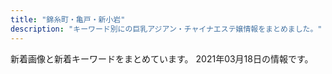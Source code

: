 ```yaml
---
title: "錦糸町・亀戸・新小岩"
description: "キーワード別にの巨乳アジアン・チャイナエステ嬢情報をまとめました。"
---
```


新着画像と新着キーワードをまとめています。
2021年03月18日の情報です。

<DmmAffiliateIns />
<KeywordTable
  shops={
    [
    {
        "name": "Cherry",
        "url": "http://cherry-esthe.com/",
        "img_links": [
            "http://dccompanyqoo10.cafe24.com/tiffany/images/common/header.png",
            "http://dccompanyqoo10.cafe24.com/tiffany/images/top/store_bg.png",
            "http://dccompanyqoo10.cafe24.com/tiffany/images/store/store.png"
        ],
        "keywords": {},
        "station": "JR\u9326\u7cf8\u753a\u99c5\u5357\u53e3"
    },
    {
        "img_links": [
            "http://www.sh-yuki.work/uploads/201214/1-20121416231WV.jpg",
            "http://www.sh-yuki.work/images/room1.jpg",
            "http://www.sh-yuki.work/images/room2.jpg",
            "http://www.sh-yuki.work/images/lanmu5.jpg",
            "http://www.sh-yuki.work/uploads/191227/1-19122F93911958.jpg",
            "http://www.sh-yuki.work/images/1.jpg",
            "http://www.sh-yuki.work/images/lanmu3.jpg",
            "http://www.sh-yuki.work/uploads/200620/1-200620154311K4.jpg",
            "http://www.sh-yuki.work/uploads/201214/1-201214162100347.jpg",
            "http://www.sh-yuki.work/images/s_news.jpg",
            "http://www.sh-yuki.work/uploads/200110/1-20011013245Y49.jpg",
            "http://www.sh-yuki.work/uploads/200127/1-20012G02404310.jpg",
            "http://www.sh-yuki.work/images/room4.jpg",
            "http://www.sh-yuki.work/uploads/200620/1-20062015425B54.jpg",
            "http://www.sh-yuki.work/uploads/200618/1-20061Q6342Y06.jpg",
            "http://www.sh-yuki.work/uploads/191006/1-191006105P61Z.jpg",
            "http://www.sh-yuki.work/uploads/190105/1-1Z105143940E6.jpg",
            "http://www.sh-yuki.work/uploads/191202/1-191202154021200.jpg",
            "http://www.sh-yuki.work/images/mobile.jpg",
            "http://www.sh-yuki.work/uploads/210216/1-210216154459443.jpg",
            "http://www.sh-yuki.work/uploads/210216/1-210216154445506.jpg",
            "http://www.sh-yuki.work/uploads/201215/1-201215145153M4.jpg",
            "http://www.sh-yuki.work/uploads/201215/1-201215145200113.jpg",
            "http://www.sh-yuki.work/uploads/191006/1-191006105IM24.jpg",
            "http://www.sh-yuki.work/uploads/191227/1-19122F94110460.jpg",
            "http://www.sh-yuki.work/uploads/190105/1-1Z1051440193X.jpg",
            "http://www.sh-yuki.work/uploads/191028/1-19102Q03S5a4.jpg",
            "http://www.sh-yuki.work/images/nbj2.jpg",
            "http://www.sh-yuki.work/images/room3.jpg",
            "http://www.sh-yuki.work/uploads/190105/1-1Z105143R9539.jpg",
            "http://www.sh-yuki.work/images/top.png",
            "http://www.sh-yuki.work/images/s_staff.jpg",
            "http://www.sh-yuki.work/uploads/200218/1-20021Q3591A57.jpg",
            "http://www.sh-yuki.work/uploads/200713/1-200G3110344421.jpg",
            "http://www.sh-yuki.work/uploads/200618/1-20061Q633094V.jpg",
            "http://www.sh-yuki.work/uploads/191021/1-19102116361I39.jpg",
            "http://www.sh-yuki.work/uploads/200218/1-20021Q359301Q.jpg",
            "http://www.sh-yuki.work/images/end.png",
            "http://www.sh-yuki.work/images/lanmu4.jpg",
            "http://www.sh-yuki.work/uploads/200713/1-200G3125135C2.jpg",
            "http://www.sh-yuki.work/uploads/191104/1-1911041I124915.jpg",
            "http://www.sh-yuki.work/uploads/190105/1-1Z105143921224.jpg",
            "http://www.sh-yuki.work/images/lanmu2.jpg",
            "http://www.sh-yuki.work/uploads/191221/1-191221111A3123.jpg",
            "http://www.sh-yuki.work/uploads/190110/1-1Z110093529363.png"
        ],
        "keywords": {
            "88": 1,
            "86": 14,
            "89": 2,
            "D": 17
        },
        "url": "http://www.sh-yuki.work/",
        "station": "JR\u5c0f\u5ca9\u99c5\u5317\u53e3",
        "name": "\u3086\u304d"
    },
    {
        "station": "JR\u9326\u7cf8\u753a\u99c5\u5317\u53e3",
        "img_links": [
            "http://kinshicho-es.xyz/images/b1.jpg",
            "http://kinshicho-es.xyz/images/kanban.jpg",
            "http://kinshicho-es.xyz/images/g41.jpg",
            "http://kinshicho-es.xyz/images/g2.jpg",
            "http://kinshicho-es.xyz/images/left1_2_02.jpg",
            "http://kinshicho-es.xyz/images/b2.jpg",
            "http://kinshicho-es.xyz/images/g3.jpg",
            "http://kinshicho-es.xyz/images/r2.jpg",
            "http://kinshicho-es.xyz/images/r3.jpg",
            "http://kinshicho-es.xyz/images/r4.jpg",
            "http://kinshicho-es.xyz/images/r1.jpg",
            "http://kinshicho-es.xyz/images/news-tit1.jpg",
            "http://kinshicho-es.xyz/images/g0.jpg",
            "http://kinshicho-es.xyz/images/top.jpg",
            "http://kinshicho-es.xyz/images/top1.jpg",
            "http://kinshicho-es.xyz/images/g5.jpg"
        ],
        "url": "http://kinshicho-es.xyz/",
        "keywords": {
            "C": 7
        },
        "name": "\u30b9\u30c1\u30e5\u30ef\u306e\u30b9\u30de\u30a4\u30eb"
    },
    {
        "keywords": {
            "85": 1,
            "87": 1,
            "90": 1,
            "92": 1,
            "86": 2,
            "95": 2,
            "89": 1
        },
        "img_links": [
            "http://y-rlx.net/girl/05.jpg",
            "http://y-rlx.net/images/index_04.png",
            "http://y-rlx.net/images/index_21.jpg",
            "http://y-rlx.net/images/acc_tit01.jpg",
            "http://y-rlx.net/images/index_08.jpg",
            "http://y-rlx.net/girl/06.jpg",
            "http://y-rlx.net/images/01.png",
            "http://y-rlx.net/girl/02.jpg",
            "http://y-rlx.net/girl/010a.jpg",
            "http://y-rlx.net/images/acc_tit03.jpg",
            "http://y-rlx.net/girl/00.jpg",
            "http://y-rlx.net/girl/05a.jpg",
            "http://y-rlx.net/images/index_09.jpg",
            "http://y-rlx.net/images/index_12.jpg",
            "http://y-rlx.net/images/index_19.png",
            "http://y-rlx.net/girl/08.jpg",
            "http://y-rlx.net/girl/07.jpg",
            "http://y-rlx.net/girl/09.jpg",
            "http://y-rlx.net/images/index_10.jpg",
            "http://y-rlx.net/images/sys_16.jpg",
            "http://y-rlx.net/images/acc_16.jpg",
            "http://y-rlx.net/images/index_07.png",
            "http://y-rlx.net/girl/03.jpg",
            "http://y-rlx.net/images/staff_16.jpg",
            "http://y-rlx.net/images/index_11.jpg",
            "http://y-rlx.net/girl/09a.jpg",
            "http://y-rlx.net/images/index_16.png",
            "http://y-rlx.net/images/acc_tit.jpg",
            "http://y-rlx.net/girl/01.jpg",
            "http://y-rlx.net/images/rex_16.jpg",
            "http://y-rlx.net/images/line.jpg",
            "http://y-rlx.net/girl/07a.jpg",
            "http://y-rlx.net/images/index_02.png",
            "http://y-rlx.net/images/index_06.png",
            "http://y-rlx.net/images/rec_16.jpg",
            "http://y-rlx.net/images/rec.jpg",
            "http://y-rlx.net/images/index_13.jpg",
            "http://y-rlx.net/girl/010.jpg",
            "http://y-rlx.net/images/index_23.jpg",
            "http://y-rlx.net/images/sys.jpg",
            "http://y-rlx.net/girl/p01.jpg",
            "http://y-rlx.net/images/index_14.png",
            "http://y-rlx.net/images/02.png",
            "http://y-rlx.net/girl/03a.jpg",
            "http://y-rlx.net/images/info.png",
            "http://y-rlx.net/images/03.png"
        ],
        "url": "http://y-rlx.net/",
        "station": "JR\u65b0\u5c0f\u5ca9\u99c5\u5357\u53e3",
        "name": "\u7f8e\u697d"
    },
    {
        "url": "http://www.himawari-shinkoiwa.com/",
        "img_links": [
            "http://www.himawari-shinkoiwa.com/img/tel.png",
            "http://www.himawari-shinkoiwa.com/images/slider/2.jpg",
            "http://www.himawari-shinkoiwa.com/img/btn_side_mobile.jpg",
            "http://www.himawari-shinkoiwa.com/files/003-02.jpg",
            "http://www.himawari-shinkoiwa.com/img/goback.jpg",
            "http://www.himawari-shinkoiwa.com/files/003.jpg",
            "http://www.himawari-shinkoiwa.com/files/002-02.jpg",
            "http://www.himawari-shinkoiwa.com/files/001-02.jpg",
            "http://www.himawari-shinkoiwa.com/images/slider/1.jpg",
            "http://www.himawari-shinkoiwa.com/images/slider/3.jpg",
            "http://www.himawari-shinkoiwa.com/files/001.jpg",
            "http://www.himawari-shinkoiwa.com/files/002.jpg",
            "http://www.himawari-shinkoiwa.com/img/ttl_move.png",
            "http://www.himawari-shinkoiwa.com/img/ttl_news.png",
            "http://www.himawari-shinkoiwa.com/img/btn_blog.png",
            "http://www.himawari-shinkoiwa.com/img/pickup.jpg",
            "http://www.himawari-shinkoiwa.com/img/ttl_info.png",
            "http://www.himawari-shinkoiwa.com/img/move.jpg",
            "http://www.himawari-shinkoiwa.com/images/line.png"
        ],
        "name": "\u3072\u307e\u308f\u308a",
        "station": "JR\u65b0\u5c0f\u5ca9\u99c5\u5357\u53e3",
        "keywords": {
            "D": 4,
            "87": 4,
            "C": 11,
            "E": 2,
            "86": 2
        }
    },
    {
        "name": "\u79cb",
        "url": "http://shizuku2009.com/",
        "img_links": [
            "http://shizuku2009.com/images/index_13.jpg",
            "http://shizuku2009.com/staff/3/1.jpg",
            "http://shizuku2009.com/images/index_08.jpg",
            "http://shizuku2009.com/images/index_15.jpg",
            "http://shizuku2009.com/images/index_17.jpg",
            "http://shizuku2009.com/images/staff_15.jpg",
            "http://shizuku2009.com/images/index_19.jpg",
            "http://shizuku2009.com/images/index_09.jpg",
            "http://shizuku2009.com/staff/2/1.jpg",
            "http://shizuku2009.com/images/index_07.jpg",
            "http://shizuku2009.com/images/service_13.jpg",
            "http://shizuku2009.com/images/index_02.jpg",
            "http://shizuku2009.com/staff/6/1.jpg",
            "http://shizuku2009.com/images/staff_12.jpg",
            "http://shizuku2009.com/images/index_06.jpg",
            "http://shizuku2009.com/images/index_14.jpg",
            "http://shizuku2009.com/staff/1/1.jpg",
            "http://shizuku2009.com/images/index_10.jpg",
            "http://shizuku2009.com/images/index_05.jpg",
            "http://shizuku2009.com/staff/4/1.jpg",
            "http://shizuku2009.com/images/index_04.jpg",
            "http://shizuku2009.com/staff/5/1.jpg",
            "http://shizuku2009.com/images/index_20.jpg"
        ],
        "station": "\u9752\u7825\u99c5A2\u51fa\u53e3",
        "keywords": {}
    },
    {
        "img_links": [
            "https://doraimon.tyo.cm/images/staff_line.jpg",
            "https://doraimon.tyo.cm/photos/sites/32/2021/03/2021030207304993.jpg",
            "https://doraimon.tyo.cm/images/link.jpg",
            "https://doraimon.tyo.cm/photos/sites/32/2021/03/2021030207310114.jpg",
            "https://doraimon.tyo.cm/images/mobile.jpg",
            "https://doraimon.tyo.cm/photos/sites/32/2021/03/2021030207304862.jpg",
            "https://doraimon.tyo.cm/images/s_news.jpg",
            "https://doraimon.tyo.cm/photos/sites/32/2021/03/2021031206553637.jpg",
            "https://doraimon.tyo.cm/photos/sites/32/2021/03/2021031206564537.jpg",
            "https://doraimon.tyo.cm/images/top.jpg",
            "https://doraimon.tyo.cm/photos/sites/32/2021/03/2021030207305994.jpg",
            "https://doraimon.tyo.cm/photos/sites/32/2021/03/202103120651532.jpg",
            "https://doraimon.tyo.cm/images/s_face.jpg"
        ],
        "keywords": {
            "D": 7,
            "85": 3,
            "86": 2,
            "83": 1,
            "82": 1
        },
        "url": "https://doraimon.tyo.cm/",
        "station": "JR\u4e80\u6238\u99c5\u5317\u53e3",
        "name": "\u30c9\u30e9\u3048\u3082\u3093"
    },
    {
        "img_links": [
            "http://k-yorocobi.com/images/bar-news.png",
            "http://k-yorocobi.com/images/c-top.png",
            "http://k-yorocobi.com/staff/s-yuyu.jpg",
            "http://k-yorocobi.com/pic/pic2.jpg",
            "http://k-yorocobi.com/images/bill.jpg",
            "http://k-yorocobi.com/images/c-interior.png",
            "http://k-yorocobi.com/images/b-tel.png",
            "http://k-yorocobi.com/images/b-awaawa.png",
            "http://k-yorocobi.com/images/c-staff.png",
            "http://k-yorocobi.com/images/b-mobile.png",
            "http://k-yorocobi.com/staff/s-emi.jpg",
            "http://k-yorocobi.com/images/bar-cam.png",
            "http://k-yorocobi.com/staff/s-tika.jpg",
            "http://k-yorocobi.com/pic/pic3.jpg",
            "http://k-yorocobi.com/images/bar-staff.png",
            "http://k-yorocobi.com/images/bar-interior.png",
            "http://k-yorocobi.com/images/footer.png",
            "http://k-yorocobi.com/pic/pic4.jpg",
            "http://k-yorocobi.com/images/bar-pickup.png",
            "http://k-yorocobi.com/images/b-movie.png",
            "http://k-yorocobi.com/staff/s-rina.jpg",
            "http://k-yorocobi.com/pic/pic1.jpg"
        ],
        "url": "http://k-yorocobi.com/",
        "keywords": {},
        "name": "\u3088\u308d\u3053\u3073",
        "station": "JR\u9326\u7cf8\u753a\u99c5\u5317\u53e3"
    },
    {
        "name": "\u842c\u751f\u697c",
        "url": "https://kameido-massage.com/",
        "img_links": [
            "https://kameido-massage.com/images/main-sp.jpg",
            "https://kameido-massage.com/staff/yuka-s1.jpg",
            "https://scdn.line-apps.com/n/line_add_friends/btn/ja.png",
            "https://kameido-massage.com/room/room-l1.jpg",
            "https://kameido-massage.com/room/room-l3.jpg",
            "https://kameido-massage.com/images/top2.jpg",
            "https://kameido-massage.com/staff/erika-s1.jpg",
            "https://kameido-massage.com/room/room-l4.jpg",
            "https://kameido-massage.com/icon/yelp.png",
            "https://kameido-massage.com/icon/twitter.png",
            "https://kameido-massage.com/2020/03/28/nana-s1.jpg",
            "https://kameido-massage.com/images/footer-r.png",
            "https://kameido-massage.com/images/clear.png",
            "https://kameido-massage.com/2019/10/29/yuri-s1.jpg",
            "https://kameido-massage.com/2019/11/10/erika-s1.jpg",
            "https://kameido-massage.com/staff/mimi-s1.jpg",
            "https://kameido-massage.com/room/room-l6.jpg",
            "https://kameido-massage.com/room/room-l2.jpg",
            "https://kameido-massage.com/menu/blog.png",
            "https://kameido-massage.com/button/home.png",
            "https://kameido-massage.com/2020/07/17/mika-s1.jpg",
            "https://kameido-massage.com/menu/info.png",
            "https://kameido-massage.com/images/top3.jpg",
            "https://kameido-massage.com/images/qrcode.png",
            "https://kameido-massage.com/2020/05/15/kazumi-s1.jpg",
            "https://kameido-massage.com/staff/mirei-s1.jpg",
            "https://kameido-massage.com/icon/line.png",
            "https://kameido-massage.com/icon/facebook.png",
            "https://kameido-massage.com/button/blog.png",
            "https://kameido-massage.com/2019/11/02/yuka-s1.jpg",
            "https://kameido-massage.com/menu/home.png",
            "https://kameido-massage.com/staff/nana-l1.jpg",
            "https://kameido-massage.com/room/room-l5.jpg",
            "https://kameido-massage.com/images/footer-l.png",
            "https://kameido-massage.com/images/top1.jpg",
            "https://kameido-massage.com/staff/yuka-l1.jpg",
            "https://kameido-massage.com/staff/yuki-s1.jpg",
            "https://kameido-massage.com/staff/erika-l1.jpg",
            "https://kameido-massage.com/staff/yuki-l1.jpg",
            "https://kameido-massage.com/menu/staff.png",
            "https://kameido-massage.com/images/main-small.jpg",
            "https://kameido-massage.com/images/main-top.jpg",
            "https://kameido-massage.com/staff/nana-s1.jpg",
            "https://kameido-massage.com/images/flower.png",
            "https://kameido-massage.com/2019/12/25/mika-s1.jpg",
            "https://kameido-massage.com/images/header3.png",
            "https://kameido-massage.com/link/mens-esthe.png",
            "https://kameido-massage.com/button/staff.png"
        ],
        "station": "JR\u4e80\u6238\u99c5\u5317\u53e3",
        "keywords": {}
    },
    {
        "station": "JR\u9326\u7cf8\u753a\u99c5\u5317\u53e3",
        "url": "https://iyashinoizumi.com/",
        "keywords": {
            "\u30bb\u30af\u30b7\u30fc": 2
        },
        "img_links": [
            "https://iyashinoizumi.com/wp-content/uploads/9B89E764-B754-425D-A9AC-BB5566FA6AC4-270x300.jpeg",
            "https://iyashinoizumi.com/wp-content/uploads/2019/06/001.jpg",
            "https://iyashinoizumi.com/wp-content/uploads/0731EF09-7405-4B36-8468-B17A307EB894-197x300.jpeg",
            "https://iyashinoizumi.com/wp-content/uploads/2019/06/43D6BE9C-43F6-45C2-95E5-E775CE725D67.jpeg",
            "https://iyashinoizumi.com/wp-content/uploads/5AA02D30-2C43-42C1-BE02-48E5A5C27E91.jpeg",
            "https://iyashinoizumi.com/wp-content/uploads/2019/06/2DD3549C-F937-441D-B0E3-E26520ACFABD-e1559410733851.jpeg",
            "https://iyashinoizumi.com/wp-content/uploads/2019/06/momoko1.jpg",
            "https://iyashinoizumi.com/wp-content/uploads/2019/06/5293C707-270F-4802-8168-1493DA07DDAE.jpeg",
            "https://iyashinoizumi.com/wp-content/uploads/2019/06/50CD669B-0FFA-4734-B898-EB3D53E95C21.jpeg",
            "https://iyashinoizumi.com/wp-content/uploads/hiruwari.png",
            "https://iyashinoizumi.com/wp-content/uploads/5AA02D30-2C43-42C1-BE02-48E5A5C27E91-226x300.jpeg",
            "https://iyashinoizumi.com/wp-content/uploads/7208DC4D-6E47-49CE-B1C0-3607E54E114B-210x300.jpeg",
            "https://iyashinoizumi.com/wp-content/uploads/7208DC4D-6E47-49CE-B1C0-3607E54E114B.jpeg",
            "https://iyashinoizumi.com/wp-content/uploads/rin.jpg",
            "https://iyashinoizumi.com/wp-content/uploads/0731EF09-7405-4B36-8468-B17A307EB894.jpeg",
            "https://iyashinoizumi.com/wp-content/uploads/0731EF09-7405-4B36-8468-B17A307EB894-e1579436226478.jpeg",
            "https://iyashinoizumi.com/wp-content/uploads/9B89E764-B754-425D-A9AC-BB5566FA6AC4.jpeg"
        ],
        "name": "\u7652\u3057\u306e\u6cc9"
    },
    {
        "station": "JR\u9326\u7cf8\u753a\u99c5",
        "keywords": {
            "C": 7
        },
        "name": "\u306a\u306a",
        "img_links": [
            "http://nanaesute.xyz/images/flash1.jpg",
            "http://nanaesute.xyz/images/top_bn1.jpg",
            "http://nanaesute.xyz/images/g3.jpg",
            "http://nanaesute.xyz/images/side3.png",
            "http://nanaesute.xyz/images/top.png",
            "http://nanaesute.xyz/images/g1.jpg",
            "http://nanaesute.xyz/images/flash.jpg",
            "http://nanaesute.xyz/images/top_bn2.jpg"
        ],
        "url": "http://nanaesute.xyz/"
    },
    {
        "img_links": [
            "http://mariabella.ies.fun/images/r05.jpg",
            "http://mariabella.ies.fun/images/ac3.jpg",
            "http://mariabella.ies.fun/images/ac2.jpg",
            "http://mariabella.ies.fun/images/pick.jpg",
            "http://mariabella.ies.fun/images/r07.jpg",
            "http://mariabella.ies.fun/images/r02.jpg",
            "http://mariabella.ies.fun/photos/sites/45/2019/09/2019091016323921.jpeg",
            "http://mariabella.ies.fun/images/s-staff.jpg",
            "http://mariabella.ies.fun/photos/sites/45/2019/09/2019092717170772.jpeg",
            "http://mariabella.ies.fun/photos/sites/45/2020/01/2020012420100278.jpeg",
            "http://mariabella.ies.fun/images/news.jpg",
            "http://mariabella.ies.fun/images/ac1.jpg",
            "http://mariabella.ies.fun/images/r09.jpg",
            "http://mariabella.ies.fun/images/top.png",
            "http://mariabella.ies.fun/images/info.jpg",
            "http://mariabella.ies.fun/photos/sites/45/2018/06/2018062706422857.jpg",
            "http://mariabella.ies.fun/images/s-recriut.jpg",
            "http://mariabella.ies.fun/images/mobile1.jpg",
            "http://mariabella.ies.fun/images/r01.jpg",
            "http://mariabella.ies.fun/images/r04.jpg",
            "http://mariabella.ies.fun/images/mobile.jpg",
            "http://mariabella.ies.fun/images/r06.jpg",
            "http://mariabella.ies.fun/images/r03.jpg"
        ],
        "url": "http://mariabella.ies.fun/",
        "station": "JR\u5c0f\u5ca9\u99c5\u5317\u53e3",
        "keywords": {
            "\u30bb\u30af\u30b7\u30fc": 3,
            "E": 3
        },
        "name": "\u30de\u30ea\u30a2\u30d9\u30fc\u30e9"
    },
    {
        "url": "http://ipidiw.com/relaxnomori/",
        "name": "\u30ea\u30e9\u30c3\u30af\u30b9\u306e\u68ee",
        "station": "\u68ee\u4e0b\u99c5A4\u53e3",
        "img_links": [
            "http://ipidiw.com/relaxnomori/user_data/00000020.jpg",
            "http://ipidiw.com/relaxnomori/user_data/00000017.jpg",
            "http://ipidiw.com/relaxnomori/images/interior.png",
            "http://ipidiw.com/relaxnomori/images/tp.png",
            "http://ipidiw.com/relaxnomori/images/interior_t.jpg",
            "http://ipidiw.com/relaxnomori/images/staff_t.jpg",
            "http://ipidiw.com/relaxnomori/images/tt.jpg",
            "http://ipidiw.com/relaxnomori/user_data/00000019.jpg",
            "http://ipidiw.com/relaxnomori/images/news.jpg",
            "http://ipidiw.com/relaxnomori/images/rem.jpg",
            "http://ipidiw.com/relaxnomori/images/mobile.jpg",
            "http://ipidiw.com/relaxnomori/user_data/00000018.jpg"
        ],
        "keywords": {
            "93": 1,
            "90": 2,
            "86": 1
        }
    },
    {
        "keywords": {},
        "img_links": [
            "https://www.colorfulbox.jp/common/img/bnr/colorfulbox_bnr01.png",
            "http://sentsubaki.asia/img/img01.png"
        ],
        "name": "\u5343\u693f",
        "station": "JR\u4e80\u6238\u99c5\u6771\u53e3",
        "url": "http://sentsubaki.asia/"
    },
    {
        "keywords": {
            "85": 12,
            "83": 6,
            "D": 24,
            "C": 18,
            "86": 12
        },
        "url": "http://yukinosakura.tyo.cm/",
        "img_links": [
            "http://yukinosakura.tyo.cm/images/s_news.jpg",
            "http://yukinosakura.tyo.cm/images/room3.jpg",
            "http://yukinosakura.a2.webnavi.work/upload/sites/72/2020/04/2020040708052241.jpg",
            "http://yukinosakura.tyo.cm/images/room4.jpg",
            "http://yukinosakura.tyo.cm/images/mobile.jpg",
            "http://yukinosakura.tyo.cm/images/s_staff.jpg",
            "http://yukinosakura.tyo.cm/images/room1.jpg",
            "http://yukinosakura.a2.webnavi.work/upload/sites/72/2020/04/2020040708052456.jpg",
            "http://yukinosakura.tyo.cm/images/s_shedule.jpg",
            "http://yukinosakura.a2.webnavi.work/upload/sites/72/2020/04/2020040708052434.jpg",
            "http://yukinosakura.tyo.cm/images/room2.jpg",
            "http://yukinosakura.tyo.cm/images/top.jpg",
            "http://yukinosakura.a2.webnavi.work/upload/sites/72/2020/04/2020040708052353.jpg",
            "http://yukinosakura.a2.webnavi.work/upload/sites/72/2020/04/2020040708052118.jpg"
        ],
        "station": "JR\u4e80\u6238\u99c5\u5317\u53e3",
        "name": "\u685c\u82b1"
    },
    {
        "station": "\u4eac\u6210\u7acb\u77f3\u99c5\u5317\u53e3",
        "url": "http://www.es-royal.click/",
        "keywords": {},
        "img_links": [
            "http://www.es-royal.click/images/int2.png",
            "http://www.es-royal.click/images/b3.jpg",
            "http://www.es-royal.click/images/news.png",
            "http://www.es-royal.click/img/aya1.jpg",
            "http://www.es-royal.click/img/nana1.jpg",
            "http://www.es-royal.click/images/ta.jpg",
            "http://www.es-royal.click/images/mobile.jpg",
            "http://www.es-royal.click/img/emi1.jpg",
            "http://www.es-royal.click/images/6.jpg",
            "http://www.es-royal.click/images/1.jpg",
            "http://www.es-royal.click/images/staff_t.jpg",
            "http://www.es-royal.click/images/5.jpg",
            "http://www.es-royal.click/images/sys1.png",
            "http://www.es-royal.click/img/momo1.jpg",
            "http://www.es-royal.click/images/b1.jpg",
            "http://www.es-royal.click/images/s1.png",
            "http://www.es-royal.click/img/momo2.jpg",
            "http://www.es-royal.click/images/interior_t.jpg",
            "http://www.es-royal.click/images/7.jpg",
            "http://www.es-royal.click/images/main_top.jpg",
            "http://www.es-royal.click/img/ego1.jpg",
            "http://www.es-royal.click/images/main_footer.jpg",
            "http://www.es-royal.click/img/mimi1.jpg",
            "http://www.es-royal.click/images/4.jpg",
            "http://www.es-royal.click/images/head.jpg",
            "http://www.es-royal.click/images/int1.png",
            "http://www.es-royal.click/img/miyuki1.jpg",
            "http://www.es-royal.click/images/8.jpg",
            "http://www.es-royal.click/images/b2.jpg",
            "http://www.es-royal.click/images/9.jpg"
        ],
        "name": "\u5e78\u305b"
    },
    {
        "img_links": [
            "http://harunohana.jpest.net/uploads//sites/38/2021/02/pick-tit.png",
            "http://harunohana.jpest.net/uploads//sites/38/elementor/thumbs/c3-p3a4c1sf6l483iry9r6rlk4mpn8la6sbxgemvolfd4.jpg",
            "http://harunohana.jpest.net/uploads//sites/38/2021/02/news-tit.png",
            "http://harunohana.jpest.net/uploads//sites/38/elementor/thumbs/c5-p3a4c3o3k96sqqp7ys00qjnjwezbpkzslpplu8in0o.jpg",
            "http://harunohana.jpest.net/uploads//sites/38/2021/02/ditiao-1.png",
            "http://harunohana.jpest.net/uploads//sites/38/2021/02/c1.jpg",
            "http://harunohana.jpest.net/uploads//sites/38/2021/03/1.jpg",
            "http://harunohana.jpest.net/uploads//sites/38/2021/02/c5.jpg",
            "http://harunohana.jpest.net/uploads//sites/38/elementor/thumbs/g1-p3mbbo5xbyuayorl3qn8vsare61ijopmkh8c9mi4sw.jpg",
            "http://harunohana.jpest.net/uploads//sites/38/2021/02/c2.jpg",
            "http://harunohana.jpest.net/uploads//sites/38/elementor/thumbs/c2-p3a4by12f8z2t2xevpk9bl2sc3r4fedekxsoykr020.jpg",
            "http://harunohana.jpest.net/uploads//sites/38/2021/02/mobile.jpg",
            "http://harunohana.jpest.net/uploads//sites/38/2021/02/staff-tit.png",
            "http://harunohana.jpest.net/uploads//sites/38/elementor/thumbs/g3-p3mbdh0sfjb37s5dl0oi5txkdr5uasv3te8udptyvk.jpg",
            "http://harunohana.jpest.net/uploads//sites/38/2021/02/mobile-tit.png",
            "http://harunohana.jpest.net/uploads//sites/38/2021/02/tel_info.png",
            "http://harunohana.jpest.net/uploads//sites/38/elementor/thumbs/g2-p3mbcgd30zwwmzmmj2u1yl6l7q6iyltkocswnxcbm8.jpg",
            "http://harunohana.jpest.net/uploads//sites/38/2021/02/top-3.png",
            "http://harunohana.jpest.net/uploads//sites/38/2021/02/c6.jpg",
            "http://harunohana.jpest.net/uploads//sites/38/elementor/thumbs/g4-p3mbec1gp2hjuwwbjw36y43rzgwycta8xnrv7ujz68.jpg",
            "http://harunohana.jpest.net/uploads//sites/38/2021/02/xian.jpg",
            "http://harunohana.jpest.net/uploads//sites/38/2021/03/g2.jpg",
            "http://harunohana.jpest.net/uploads//sites/38/elementor/thumbs/c1-p3a4bw5e1kwi5v056or06ljv5c0e005xwohq00tseg.jpg",
            "http://harunohana.jpest.net/uploads//sites/38/2021/02/tel_top.png",
            "http://harunohana.jpest.net/uploads//sites/38/2021/02/tel_staff.png",
            "http://harunohana.jpest.net/uploads//sites/38/2021/03/g1.jpg",
            "http://harunohana.jpest.net/uploads//sites/38/2021/03/g3.jpg",
            "http://harunohana.jpest.net/uploads//sites/38/2021/02/c4.jpg",
            "http://harunohana.jpest.net/uploads//sites/38/2021/02/c3.jpg",
            "http://harunohana.jpest.net/uploads//sites/38/2021/02/info-tit.png",
            "http://harunohana.jpest.net/uploads//sites/38/2021/02/tel_pickup.png"
        ],
        "keywords": {
            "C": 24
        },
        "station": "JR\u9326\u7cf8\u753a\u5357\u53e3",
        "url": "http://harunohana.jpest.net/",
        "name": "\u6625\u306e\u82b1"
    },
    {
        "img_links": [
            "http://aria.tokyo-relaxtime.asia/img/cast/yuri-03.jpg",
            "http://aria.tokyo-relaxtime.asia/img/slick/st-1.jpg",
            "http://aria.tokyo-relaxtime.asia/img/cast/apple-03.jpg",
            "http://aria.tokyo-relaxtime.asia/img/cast/miki-01.jpg",
            "http://aria.tokyo-relaxtime.asia/img/cast/aya-02.jpg",
            "http://aria.tokyo-relaxtime.asia/img/cast/rina-01.jpg",
            "http://aria.tokyo-relaxtime.asia/img/cast/coco-03.jpg",
            "http://aria.tokyo-relaxtime.asia/img/cast/aki-03.jpg",
            "http://aria.tokyo-relaxtime.asia/img/cast/aya-04.jpg",
            "http://aria.tokyo-relaxtime.asia/img/cast/yaya-04.jpg",
            "http://aria.tokyo-relaxtime.asia/img/cast/rina-02.jpg",
            "http://aria.tokyo-relaxtime.asia/img/slick/st-4.jpg",
            "http://aria.tokyo-relaxtime.asia/img/cast/coco-02.jpg",
            "http://aria.tokyo-relaxtime.asia/img/cast/nana-01.jpg",
            "http://aria.tokyo-relaxtime.asia/img/cast/yumi-01.jpg",
            "http://aria.tokyo-relaxtime.asia/img/cast/apple-04.jpg",
            "http://aria.tokyo-relaxtime.asia/img/cast/coco-01.jpg",
            "http://aria.tokyo-relaxtime.asia/img/cast/aki-01.jpg",
            "http://aria.tokyo-relaxtime.asia/img/cast/yumi-02.jpg",
            "http://aria.tokyo-relaxtime.asia/img/cast/apple-01.jpg",
            "http://aria.tokyo-relaxtime.asia/img/cast/coco-04.jpg",
            "http://aria.tokyo-relaxtime.asia/img/slick/st-3.jpg",
            "http://aria.tokyo-relaxtime.asia/img/cast/aya-01.jpg",
            "http://aria.tokyo-relaxtime.asia/img/cast/risa-04.jpg",
            "http://aria.tokyo-relaxtime.asia/img/cast/yuri-04.jpg",
            "http://aria.tokyo-relaxtime.asia/img/cast/rina-03.jpg",
            "http://aria.tokyo-relaxtime.asia/img/cast/miki-04.jpg",
            "http://aria.tokyo-relaxtime.asia/img/cast/risa-02.jpg",
            "http://aria.tokyo-relaxtime.asia/img/cast/yuri-01.jpg",
            "http://aria.tokyo-relaxtime.asia/img/cast/yaya-02.jpg",
            "http://aria.tokyo-relaxtime.asia/img/slick/st-2.jpg",
            "http://aria.tokyo-relaxtime.asia/img/cast/apple-02.jpg",
            "http://aria.tokyo-relaxtime.asia/img/cast/aki-04.jpg",
            "http://aria.tokyo-relaxtime.asia/img/cast/risa-03.jpg",
            "http://aria.tokyo-relaxtime.asia/img/cast/yumi-04.jpg",
            "http://aria.tokyo-relaxtime.asia/img/cast/nana-02.jpg",
            "http://aria.tokyo-relaxtime.asia/img/interior/lobby-1.jpg",
            "http://aria.tokyo-relaxtime.asia/img/cast/yumi-03.jpg",
            "http://aria.tokyo-relaxtime.asia/img/cast/aki-02.jpg",
            "http://aria.tokyo-relaxtime.asia/img/cast/nana-04.jpg",
            "http://aria.tokyo-relaxtime.asia/img/cast/miki-03.jpg",
            "http://aria.tokyo-relaxtime.asia/img/cast/risa-01.jpg",
            "http://aria.tokyo-relaxtime.asia/img/cast/aya-03.jpg",
            "http://aria.tokyo-relaxtime.asia/img/cast/nana-03.jpg",
            "http://aria.tokyo-relaxtime.asia/img/cast/miki-02.jpg",
            "http://aria.tokyo-relaxtime.asia/img/cast/rina-04.jpg",
            "http://aria.tokyo-relaxtime.asia/img/interior/corridor-1.jpg",
            "http://aria.tokyo-relaxtime.asia/img/slick/st-5.jpg",
            "http://aria.tokyo-relaxtime.asia/img/cast/yaya-01.jpg",
            "http://aria.tokyo-relaxtime.asia/img/cast/yaya-03.jpg"
        ],
        "name": "Aria\uff5e\u30a2\u30ea\u30a2\uff5e",
        "keywords": {},
        "url": "http://aria.tokyo-relaxtime.asia/",
        "station": "JR\u5c0f\u5ca9\u99c5\u5317\u53e3"
    },
    {
        "img_links": [
            "http://mori.me-es.com/images/index_05.jpg",
            "http://mori.me-es.com/girls/02.jpg",
            "http://mori.me-es.com/images/index_12.jpg",
            "http://mori.me-es.com/images/index_15.jpg",
            "http://mori.me-es.com/images/index_21.jpg",
            "http://mori.me-es.com/girls/00.jpg",
            "http://mori.me-es.com/images/sub_28.jpg",
            "http://mori.me-es.com/images/rec.jpg",
            "http://mori.me-es.com/images/index_28.jpg",
            "http://mori.me-es.com/girls/04a.jpg",
            "http://mori.me-es.com/images/index_25.jpg",
            "http://mori.me-es.com/images/index_17.jpg",
            "http://mori.me-es.com/images/index_18.jpg",
            "http://mori.me-es.com/images/index_30.jpg",
            "http://mori.me-es.com/girls/05.jpg",
            "http://mori.me-es.com/images/index_08.jpg",
            "http://mori.me-es.com/images/index_26.jpg",
            "http://mori.me-es.com/images/index_04.jpg",
            "http://mori.me-es.com/girls/04.jpg",
            "http://mori.me-es.com/images/index_09.jpg",
            "http://mori.me-es.com/images/index_10.jpg",
            "http://mori.me-es.com/images/index_16.jpg",
            "http://mori.me-es.com/images/index_24.jpg",
            "http://mori.me-es.com/images/index_19.jpg",
            "http://mori.me-es.com/images/index_13.jpg",
            "http://mori.me-es.com/images/index_02.jpg",
            "http://mori.me-es.com/images/rec_15.jpg",
            "http://mori.me-es.com/images/index_27.jpg",
            "http://mori.me-es.com/images/index_06.jpg",
            "http://mori.me-es.com/images/index_29.jpg",
            "http://mori.me-es.com/images/index_07.jpg",
            "http://mori.me-es.com/images/index_22.jpg",
            "http://mori.me-es.com/girls/06.jpg",
            "http://mori.me-es.com/images/info_15.jpg",
            "http://mori.me-es.com/girls/01.jpg",
            "http://mori.me-es.com/girls/08.jpg",
            "http://mori.me-es.com/girls/08a.jpg",
            "http://mori.me-es.com/images/index_03.jpg",
            "http://mori.me-es.com/images/index_01.jpg",
            "http://mori.me-es.com/images/info.jpg",
            "http://mori.me-es.com/images/index_20.jpg",
            "http://mori.me-es.com/girls/07.jpg",
            "http://mori.me-es.com/images/staff_15.jpg",
            "http://mori.me-es.com/girls/03.jpg"
        ],
        "name": "\u68ee",
        "station": "JR\u65b0\u5c0f\u5ca9\u99c5\u5317\u53e3",
        "url": "http://mori.me-es.com/",
        "keywords": {
            "85": 3,
            "C": 7,
            "88": 1,
            "90": 1,
            "87": 1,
            "86": 3
        }
    },
    {
        "keywords": {},
        "name": "Lucky\uff5e\u30e9\u30c3\u30ad\u30fc\uff5e",
        "url": "http://www.es-raku.link/",
        "img_links": [
            "http://www.es-raku.link/images/6.jpg",
            "http://www.es-raku.link/img/kaori1.jpg",
            "http://www.es-raku.link/images/line.png",
            "http://www.es-raku.link/images/sys1.jpg",
            "http://www.es-raku.link/images/3.jpg",
            "http://www.es-raku.link/images/list.jpg",
            "http://www.es-raku.link/images/mobile.jpg",
            "http://www.es-raku.link/staff/ruru.jpg",
            "http://www.es-raku.link/img/ruru1.jpg",
            "http://www.es-raku.link/img/mai1.jpg",
            "http://www.es-raku.link/images/interior_t.png",
            "http://www.es-raku.link/images/1.jpg",
            "http://www.es-raku.link/staff/riri.jpg",
            "http://www.es-raku.link/images/2.jpg",
            "http://www.es-raku.link/images/menu/interior.png",
            "http://www.es-raku.link/staff/ayaka.jpg",
            "http://www.es-raku.link/img/lucky1.jpg",
            "http://www.es-raku.link/images/tel.jpg",
            "http://www.es-raku.link/staff/lucky.jpg",
            "http://www.es-raku.link/images/staff_t.png",
            "http://www.es-raku.link/images/menu/staff.png",
            "http://www.es-raku.link/images/int2.png",
            "http://www.es-raku.link/img/yuki1.jpg",
            "http://www.es-raku.link/staff/kaori.jpg",
            "http://www.es-raku.link/images/menu/top.png",
            "http://www.es-raku.link/images/int1.png",
            "http://www.es-raku.link/images/7.jpg",
            "http://www.es-raku.link/images/news.jpg",
            "http://www.es-raku.link/images/r2.jpg",
            "http://www.es-raku.link/images/8.jpg",
            "http://www.es-raku.link/staff/mai.jpg",
            "http://www.es-raku.link/images/r1.jpg",
            "http://www.es-raku.link/staff/yuki.jpg",
            "http://www.es-raku.link/images/head.png",
            "http://www.es-raku.link/images/rtel.jpg",
            "http://www.es-raku.link/img/riri1.jpg",
            "http://www.es-raku.link/images/9.jpg",
            "http://www.es-raku.link/img/ayaka1.jpg"
        ],
        "station": "JR\u9326\u7cf8\u753a\u99c5\u5357\u53e3"
    },
    {
        "name": "KIRARA",
        "img_links": [
            "https://kinshicho-mensesthe.net/images/qrcode.png",
            "https://kinshicho-mensesthe.net/mens-esthe-massage/2020/01/22/yuki-s1.jpg",
            "https://kinshicho-mensesthe.net/images/main-sp.jpg",
            "https://kinshicho-mensesthe.net/staff2/sakura-s2.jpg",
            "https://kinshicho-mensesthe.net/staff2/yuki-l1.jpg",
            "https://kinshicho-mensesthe.net/room/2-l.jpg",
            "https://kinshicho-mensesthe.net/staff2/sera-s1.jpg",
            "https://kinshicho-mensesthe.net/images/footer-r.png",
            "https://kinshicho-mensesthe.net/room/3-l.jpg",
            "https://kinshicho-mensesthe.net/room/5-l.jpg",
            "https://kinshicho-mensesthe.net/staff2/haruka-s1.jpg",
            "https://kinshicho-mensesthe.net/staff2/yumi-s1.jpg",
            "https://kinshicho-mensesthe.net/room/esthe1.jpg",
            "https://kinshicho-mensesthe.net/images/camp.png",
            "https://kinshicho-mensesthe.net/mens-esthe-massage/2020/10/17/moe-s1.jpg",
            "https://kinshicho-mensesthe.net/mens-esthe-massage/2020/02/06/satomi-s1.jpg",
            "https://kinshicho-mensesthe.net/staff2/sakura-l2.jpg",
            "https://kinshicho-mensesthe.net/room/4-l.jpg",
            "https://kinshicho-mensesthe.net/room/1-s.jpg",
            "https://kinshicho-mensesthe.net/button/staff.png",
            "https://kinshicho-mensesthe.net/staff2/rui-s1.jpg",
            "https://kinshicho-mensesthe.net/staff2/satomi-s1.jpg",
            "https://kinshicho-mensesthe.net/staff2/satomi-l1.jpg",
            "https://kinshicho-mensesthe.net/staff2/kokomi-l1.jpg",
            "https://kinshicho-mensesthe.net/staff2/saki-l1.jpg",
            "https://kinshicho-mensesthe.net/images/header3.png",
            "https://kinshicho-mensesthe.net/staff2/sora-s1.jpg",
            "https://kinshicho-mensesthe.net/room/esthe2.jpg",
            "https://kinshicho-mensesthe.net/staff2/saki-s1.jpg",
            "https://kinshicho-mensesthe.net/staff2/mai-l1.jpg",
            "https://kinshicho-mensesthe.net/staff2/sora-l1.jpg",
            "https://kinshicho-mensesthe.net/images/main1.jpg",
            "https://kinshicho-mensesthe.net/staff2/moe-s1.jpg",
            "https://kinshicho-mensesthe.net/staff2/rika-s1.jpg",
            "https://kinshicho-mensesthe.net/staff2/kiki-s1.jpg",
            "https://kinshicho-mensesthe.net/staff2/kiki-l1.jpg",
            "https://kinshicho-mensesthe.net/staff2/yuka-s1.jpg",
            "https://kinshicho-mensesthe.net/staff2/yumi-l1.jpg",
            "https://kinshicho-mensesthe.net/room/6-l.jpg",
            "https://kinshicho-mensesthe.net/button/blog.png",
            "https://kinshicho-mensesthe.net/button/home.png",
            "https://kinshicho-mensesthe.net/room/4-s.jpg",
            "https://kinshicho-mensesthe.net/room/5-s.jpg",
            "https://kinshicho-mensesthe.net/room/6-s.jpg",
            "https://kinshicho-mensesthe.net/room/3-s.jpg",
            "https://kinshicho-mensesthe.net/room/esthe3.jpg",
            "https://kinshicho-mensesthe.net/images/footer-l.png",
            "https://kinshicho-mensesthe.net/staff2/kokomi-s1.jpg",
            "https://kinshicho-mensesthe.net/staff2/mai-s1.jpg",
            "https://kinshicho-mensesthe.net/staff2/haruka-l1.jpg",
            "https://kinshicho-mensesthe.net/room/1-l.jpg",
            "https://kinshicho-mensesthe.net/staff2/rui-l1.jpg",
            "https://kinshicho-mensesthe.net/images/clear.png",
            "https://kinshicho-mensesthe.net/staff2/rika-l1.jpg",
            "https://kinshicho-mensesthe.net/room/2-s.jpg",
            "https://kinshicho-mensesthe.net/mens-esthe-massage/2020/02/06/sora-s1.jpg",
            "https://kinshicho-mensesthe.net/staff2/yuki-s1.jpg",
            "https://kinshicho-mensesthe.net/staff2/sera-l1.jpg"
        ],
        "station": "JR\u9326\u7cf8\u753a\u99c5\u5317\u53e3",
        "keywords": {
            "89": 15,
            "E": 15,
            "87": 30,
            "D": 135,
            "92": 15,
            "83": 15,
            "C": 75,
            "85": 105,
            "88": 15,
            "86": 30
        },
        "url": "https://kinshicho-mensesthe.net/"
    },
    {
        "name": "\u30a8\u30eb\u30b0\u30e9\u30f3\u30c7-elgrande-",
        "img_links": [
            "http://el-grande.asia/img/cast/belu-04.jpg",
            "http://el-grande.asia/img/cast/mei-04.jpg",
            "http://el-grande.asia/img/cast/sara-08.jpg",
            "http://el-grande.asia/img/cast/aki-01.jpg",
            "http://el-grande.asia/img/cast/mai-01.jpg",
            "http://el-grande.asia/img/cast/mai-03.jpg",
            "http://el-grande.asia/img/cast/rey-01.jpg",
            "http://el-grande.asia/img/cast/lucy-03.jpg",
            "http://el-grande.asia/img/cast/ringo-04.jpg",
            "http://el-grande.asia/img/cast/mei-03.jpg",
            "http://el-grande.asia/img/cast/ringo-03.jpg",
            "http://el-grande.asia/img/cast/baby-04.jpg",
            "http://el-grande.asia/img/cast/ringo-02.jpg",
            "http://el-grande.asia/img/cast/rey-02.jpg",
            "http://el-grande.asia/img/interior/lobby-1.jpg",
            "http://el-grande.asia/img/cast/baby-01.jpg",
            "http://el-grande.asia/img/cast/haru-03.jpg",
            "http://el-grande.asia/img/cast/baby-02.jpg",
            "http://el-grande.asia/img/cast/aki-02.jpg",
            "http://el-grande.asia/img/cast/aki-03.jpg",
            "http://el-grande.asia/img/cast/belu-03.jpg",
            "http://el-grande.asia/img/btn_top.png",
            "http://el-grande.asia/img/cast/sara-06.jpg",
            "http://el-grande.asia/img/cast/belu-01.jpg",
            "http://el-grande.asia/img/cast/mai-04.jpg",
            "http://el-grande.asia/img/cast/hana-03.jpg",
            "http://el-grande.asia/img/cast/misa-01.jpg",
            "http://el-grande.asia/img/cast/ringo-01.jpg",
            "http://el-grande.asia/img/btn_twitter.png",
            "http://el-grande.asia/img/cast/rey-04.jpg",
            "http://el-grande.asia/img/cast/aki-04.jpg",
            "http://el-grande.asia/img/cast/hana-02.jpg",
            "http://el-grande.asia/img/cast/belu-02.jpg",
            "http://el-grande.asia/img/cast/lucy-04.jpg",
            "http://el-grande.asia/img/btn_interior.png",
            "http://el-grande.asia/img/cast/hana-01.jpg",
            "http://el-grande.asia/img/interior/shower-4.jpg",
            "http://el-grande.asia/img/dagger.png",
            "http://el-grande.asia/img/cast/mei-02.jpg",
            "http://el-grande.asia/img/cast/misa-04.jpg",
            "http://el-grande.asia/img/interior/corridor-1.jpg",
            "http://el-grande.asia/img/cast/sara-05.jpg",
            "http://el-grande.asia/img/cast/haru-01.jpg",
            "http://el-grande.asia/img/cast/haru-02.jpg",
            "http://el-grande.asia/img/cast/baby-03.jpg",
            "http://el-grande.asia/img/cast/haru-04.jpg",
            "http://el-grande.asia/img/cast/lucy-02.jpg",
            "http://el-grande.asia/img/btn_cast.png",
            "http://el-grande.asia/img/cast/hana-04.jpg",
            "http://el-grande.asia/img/cast/lucy-01.jpg",
            "http://el-grande.asia/img/cast/mei-01.jpg"
        ],
        "keywords": {},
        "url": "http://el-grande.asia/",
        "station": "JR\u65b0\u5c0f\u5ca9\u99c5\u5357\u53e3"
    },
    {
        "station": "JR\u4e80\u6238\u99c5\u6771\u53e3",
        "url": "http://miyabi-aroma.xyz/",
        "name": "\u685c",
        "img_links": [
            "http://miyabi-aroma.xyz/images/index-rose_09.png",
            "http://miyabi-aroma.xyz/images/nav/nav-sys.jpg",
            "http://miyabi-aroma.xyz/images/staff/3/rina2.jpg",
            "http://miyabi-aroma.xyz/images/staff/3/yaya2.jpg",
            "http://miyabi-aroma.xyz/images/3/1.jpg",
            "http://miyabi-aroma.xyz/images/staff/3/kiki.jpg",
            "http://miyabi-aroma.xyz/images/staff/3/ami.jpg",
            "http://miyabi-aroma.xyz/images/11.png",
            "http://miyabi-aroma.xyz/images/index-rose_07.png",
            "http://miyabi-aroma.xyz/images/1801706901.jpg",
            "http://miyabi-aroma.xyz/images/nav/nav-staff.jpg",
            "http://miyabi-aroma.xyz/images/staff/3/yaya1.jpg",
            "http://miyabi-aroma.xyz/images/shishu/se1.jpg",
            "http://miyabi-aroma.xyz/images/3/2.jpg",
            "http://miyabi-aroma.xyz/images/index-rose_13.png",
            "http://miyabi-aroma.xyz/images/index-rose_02.png",
            "http://miyabi-aroma.xyz/images/staff/3/rina.jpg",
            "http://miyabi-aroma.xyz/images/index-rose_04.png",
            "http://miyabi-aroma.xyz/images/staff/3/miya2.jpg",
            "http://miyabi-aroma.xyz/images/nav/nav-info.jpg",
            "http://miyabi-aroma.xyz/images/staff/3/yami.jpg",
            "http://miyabi-aroma.xyz/images/staff/3/miya.jpg",
            "http://miyabi-aroma.xyz/images/shishu/se2.jpg",
            "http://miyabi-aroma.xyz/images/nav/nav-job.jpg",
            "http://miyabi-aroma.xyz/images/staff/3/kiki2.jpg",
            "http://miyabi-aroma.xyz/images/staff/3/ami2.jpg"
        ],
        "keywords": {
            "C": 7
        }
    },
    {
        "img_links": [
            "http://www.hu-wa.work/images/staff_t.jpg",
            "http://www.hu-wa.work/staff/yuna.jpg",
            "http://www.hu-wa.work/images/sys.png",
            "http://www.hu-wa.work/images/int2.png",
            "http://www.hu-wa.work/images/news.png",
            "http://www.hu-wa.work/img/maya1.jpg",
            "http://www.hu-wa.work/images/interior_t.jpg",
            "http://www.hu-wa.work/staff/ayumi.jpg",
            "http://www.hu-wa.work/images/8.png",
            "http://www.hu-wa.work/images/7.png",
            "http://www.hu-wa.work/img/kaori1.jpg",
            "http://www.hu-wa.work/images/4.png",
            "http://www.hu-wa.work/img/mimi1.jpg",
            "http://www.hu-wa.work/images/tel.jpg",
            "http://www.hu-wa.work/images/head.jpg",
            "http://www.hu-wa.work/img/miki1.jpg",
            "http://www.hu-wa.work/images/int1.png",
            "http://www.hu-wa.work/images/ta.jpg",
            "http://www.hu-wa.work/img/natu1.jpg",
            "http://www.hu-wa.work/img/natu2.jpg",
            "http://www.hu-wa.work/staff/kaori.jpg",
            "http://www.hu-wa.work/images/s1.png",
            "http://www.hu-wa.work/images/3.png",
            "http://www.hu-wa.work/staff/maya.jpg",
            "http://www.hu-wa.work/img/mimi2.jpg",
            "http://www.hu-wa.work/staff/natu.jpg",
            "http://www.hu-wa.work/staff/miki.jpg",
            "http://www.hu-wa.work/images/5.png",
            "http://www.hu-wa.work/images/2.png",
            "http://www.hu-wa.work/img/ayumi1.jpg",
            "http://www.hu-wa.work/staff/mimi.jpg",
            "http://www.hu-wa.work/img/yuna1.jpg",
            "http://www.hu-wa.work/images/6.png"
        ],
        "name": "Angel\u2019s Smile",
        "keywords": {},
        "url": "http://www.hu-wa.work/",
        "station": "JR\u5c0f\u5ca9\u99c5\u5357\u53e3"
    },
    {
        "img_links": [
            "http://www.awawa-es.info/p/3.jpg",
            "http://www.awawa-es.info/img/hinfo.png",
            "http://www.awawa-es.info/img/hsys.png",
            "http://www.awawa-es.info/img/tmp.jpg",
            "http://www.awawa-es.info/photo/202009/15998944321424280736.jpeg",
            "http://www.awawa-es.info/img/images/sys_04.png",
            "http://www.awawa-es.info/img/rm.jpg",
            "http://www.awawa-es.info/photo/home/3281580956380.jpg",
            "http://www.awawa-es.info/img/hjob.png",
            "http://www.awawa-es.info/img/images/sys_03.png",
            "http://www.awawa-es.info/p/4.jpg",
            "http://www.awawa-es.info/img/s1.jpg",
            "http://www.awawa-es.info/img/s2.jpg",
            "http://www.awawa-es.info/img/bottom.jpg",
            "http://www.awawa-es.info/img/images/sys_01.png",
            "http://www.awawa-es.info/p/bb.jpg",
            "http://www.awawa-es.info/p/aa.jpg",
            "http://www.awawa-es.info/img/h3.png",
            "http://www.awawa-es.info/img/h2.png",
            "http://www.awawa-es.info/img/return.png",
            "http://www.awawa-es.info/p/cc.jpg",
            "http://www.awawa-es.info/p/2.jpg",
            "http://www.awawa-es.info/img/h1.png",
            "http://www.awawa-es.info/img/i1.jpg",
            "http://www.awawa-es.info/photo/home/4051599894438.jpg",
            "http://www.awawa-es.info/photo/202002/1580956374749618033.jpg",
            "http://www.awawa-es.info/img/acc.png",
            "http://www.awawa-es.info/img/images/sys_05.png",
            "http://www.awawa-es.info/img/i2.jpg",
            "http://www.awawa-es.info/img/images/sys_06.png",
            "http://www.awawa-es.info/photo/202009/15998945321509738889.jpeg",
            "http://www.awawa-es.info/img/images/sys_02.png",
            "http://www.awawa-es.info/img/hstaff.png",
            "http://www.awawa-es.info/img/sd.png",
            "http://www.awawa-es.info/p/1.jpg"
        ],
        "url": "http://www.awawa-es.info/",
        "station": "JR\u9326\u7cf8\u753a\u99c5\u5357\u53e3",
        "keywords": {
            "D": 2,
            "89": 2,
            "85": 2
        },
        "name": "\u3042\u308f\u308f"
    },
    {
        "name": "\u7652\u3057\u306e\u68ee",
        "station": "\u9752\u7825\u99c5",
        "url": "http://iyasimori.jpest.net/",
        "img_links": [
            "http://iyasimori.jpest.net/uploads//sites/37/2021/01/news03.png",
            "http://iyasimori.jpest.net/uploads//sites/37/2021/01/a.jpg",
            "http://iyasimori.jpest.net/uploads//sites/37/2021/01/r5.jpg",
            "http://iyasimori.jpest.net/uploads//sites/37/2021/01/g3-2-150x150.jpg",
            "http://iyasimori.jpest.net/uploads//sites/37/2021/01/top.jpg",
            "http://iyasimori.jpest.net/uploads//sites/37/2021/01/r3-1.jpg",
            "http://iyasimori.jpest.net/uploads//sites/37/2021/01/tite-staff.jpg",
            "http://iyasimori.jpest.net/uploads//sites/37/2021/01/news01.png",
            "http://iyasimori.jpest.net/uploads//sites/37/2021/01/g4-150x150.jpg",
            "http://iyasimori.jpest.net/uploads//sites/37/2021/01/mobile.png",
            "http://iyasimori.jpest.net/uploads//sites/37/2021/01/g5-150x150.jpg",
            "http://iyasimori.jpest.net/uploads//sites/37/2021/01/g5.jpg",
            "http://iyasimori.jpest.net/uploads//sites/37/2021/01/g4.jpg",
            "http://iyasimori.jpest.net/uploads//sites/37/2021/01/g1-3.jpg",
            "http://iyasimori.jpest.net/uploads//sites/37/2021/01/a2.jpg",
            "http://iyasimori.jpest.net/uploads//sites/37/2021/01/g1-3-150x150.jpg",
            "http://iyasimori.jpest.net/uploads//sites/37/2021/01/r4-1.jpg",
            "http://iyasimori.jpest.net/uploads//sites/37/2021/01/g2-2.jpg",
            "http://iyasimori.jpest.net/uploads//sites/37/2021/01/bj_03.jpg",
            "http://iyasimori.jpest.net/uploads//sites/37/2021/01/g3-2.jpg",
            "http://iyasimori.jpest.net/uploads//sites/37/2021/01/g2-2-150x150.jpg",
            "http://iyasimori.jpest.net/uploads//sites/37/2021/01/r6.jpg"
        ],
        "keywords": {}
    },
    {
        "station": "JR\u65b0\u5c0f\u5ca9\u99c5\u5357\u53e3",
        "img_links": [
            "http://www.o-miyabi.com/s/image/nav_cast.png",
            "http://www.o-miyabi.com/images/index_19.jpg",
            "http://www.o-miyabi.com/images/upload/thumb/301c9a35b11a384f.jpg",
            "http://www.o-miyabi.com/images/upload/thumb/51d074f8f9cdb905.jpg",
            "http://www.o-miyabi.com/images/rec_09.jpg",
            "http://www.o-miyabi.com/images/upload/thumb/e12bb065f2380463.jpg",
            "http://www.o-miyabi.com/s/image/nav_topics.png",
            "http://www.o-miyabi.com/images/upload/thumb/6fceb6aef71115ac.jpg",
            "http://www.o-miyabi.com/s/uploads/06.jpg",
            "http://www.o-miyabi.com/girl/01.jpg",
            "http://www.o-miyabi.com/s/images/slider/1.jpg",
            "http://www.o-miyabi.com/images/upload/thumb/7713de024ddc43e7.jpg",
            "http://www.o-miyabi.com/images/index_05.jpg",
            "http://www.o-miyabi.com/images/index_07.jpg",
            "http://www.o-miyabi.com/images/index_09.jpg",
            "http://www.o-miyabi.com/images/upload/thumb/04d21d82d11bc049.jpg",
            "http://www.o-miyabi.com/s/images/service_03.png",
            "http://www.o-miyabi.com/images/staff_09.jpg",
            "http://www.o-miyabi.com/images/index_10.jpg",
            "http://www.o-miyabi.com/images/upload/thumb/db15ea2226867103.jpg",
            "http://www.o-miyabi.com/s/uploads/01.jpg",
            "http://www.o-miyabi.com/s/image/nav_hotel.png",
            "http://www.o-miyabi.com/images/info.jpg",
            "http://www.o-miyabi.com/s/images/t3.jpg",
            "http://www.o-miyabi.com/images/info_09.jpg",
            "http://www.o-miyabi.com/images/index_02.jpg",
            "http://www.o-miyabi.com/images/upload/thumb/928147996b3538a2.jpg",
            "http://www.o-miyabi.com/s/images/slider/2.jpg",
            "http://www.o-miyabi.com/s/images/slider/next.png",
            "http://www.o-miyabi.com/s/uploads/03.jpg",
            "http://www.o-miyabi.com/s/image/nav_manga.png",
            "http://www.o-miyabi.com/images/index_03.jpg",
            "http://www.o-miyabi.com/images/rec.jpg",
            "http://www.o-miyabi.com/s/uploads/02.jpg",
            "http://www.o-miyabi.com/images/upload/thumb/0dc07af1006255fa.jpg",
            "http://www.o-miyabi.com/s/images/slider/3.jpg",
            "http://www.o-miyabi.com/images/upload/thumb/57af63e7ff71466b.jpg",
            "http://www.o-miyabi.com/s/uploads/08.jpg",
            "http://www.o-miyabi.com/images/index_04.jpg",
            "http://www.o-miyabi.com/images/upload/thumb/6d7987cae648e809.jpg",
            "http://www.o-miyabi.com/s/images/t2.jpg",
            "http://www.o-miyabi.com/s/images/slider/prev.png",
            "http://www.o-miyabi.com/images/movie_09.jpg",
            "http://www.o-miyabi.com/images/index_01.jpg",
            "http://www.o-miyabi.com/s/images/top_2.jpg",
            "http://www.o-miyabi.com/images/upload/thumb/1a8371be7358f1df.jpg",
            "http://www.o-miyabi.com/s/uploads/04.jpg",
            "http://www.o-miyabi.com/images/index_18.jpg",
            "http://www.o-miyabi.com/images/upload/thumb/72ffa1fb925d394b.jpg",
            "http://www.o-miyabi.com/images/index_13.jpg",
            "http://www.o-miyabi.com/images/upload/thumb/0981f77ac0a1e07f.jpg",
            "http://www.o-miyabi.com/s/image/nav_sys.png",
            "http://www.o-miyabi.com/s/images/okubokomachi.jpg",
            "http://www.o-miyabi.com/s/images/service_07.png",
            "http://www.o-miyabi.com/s/uploads/07.jpg",
            "http://www.o-miyabi.com/s/images/pc.png",
            "http://www.o-miyabi.com/images/index_06.jpg",
            "http://www.o-miyabi.com/images/info_02.jpg",
            "http://www.o-miyabi.com/s/images/t1.jpg",
            "http://www.o-miyabi.com/s/images/iphone.png",
            "http://www.o-miyabi.com/images/index_14.jpg",
            "http://www.o-miyabi.com/s/images/tel.png",
            "http://www.o-miyabi.com/s/image/nav_top.png",
            "http://www.o-miyabi.com/s/images/service_01.png",
            "http://www.o-miyabi.com/images/index_16.jpg"
        ],
        "name": "\u96c5\u82b3",
        "keywords": {
            "H": 2,
            "D": 4,
            "98": 2,
            "C": 12,
            "89": 6,
            "86": 2,
            "85": 4,
            "84": 2
        },
        "url": "http://www.o-miyabi.com/"
    },
    {
        "name": "\u308a\u308a",
        "url": "http://iyasi-heal.com/",
        "img_links": [
            "http://iyasi-heal.com/staffPhoto/s20200606151247.jpg",
            "http://iyasi-heal.com/staffPhoto/b20191114093407.jpg",
            "http://iyasi-heal.com/images/slider1/01.jpg",
            "http://iyasi-heal.com/images/returnBtn.png",
            "http://iyasi-heal.com/js/sliderLine/slide_next.png",
            "http://iyasi-heal.com/images/gallery1.png",
            "http://iyasi-heal.com/staffPhoto/b20210312220248.jpg",
            "http://iyasi-heal.com/staffPhoto/b20190815113058.jpg",
            "http://iyasi-heal.com/images/slider1/03.jpg",
            "http://iyasi-heal.com/staffPhoto/s20200606151240.jpg",
            "http://iyasi-heal.com/images/mobile.jpg",
            "http://iyasi-heal.com/staffPhoto/b20200909152230.jpg",
            "http://iyasi-heal.com/js/sliderLine/slide_prev.png",
            "http://iyasi-heal.com/staffPhoto/s20200909152230.jpg",
            "http://iyasi-heal.com/staffPhoto/s20190815113058.jpg",
            "http://iyasi-heal.com/staffPhoto/b20190815113117.jpg",
            "http://iyasi-heal.com/staffPhoto/s20200606151251.jpg",
            "http://iyasi-heal.com/staffPhoto/s20190815113117.jpg",
            "http://iyasi-heal.com/staffPhoto/b20200606151240.jpg",
            "http://iyasi-heal.com/staffPhoto/s20210312220248.jpg",
            "http://iyasi-heal.com/staffPhoto/s20191114093407.jpg",
            "http://iyasi-heal.com/images/slider1/02.jpg"
        ],
        "keywords": {
            "85": 2,
            "D": 3,
            "C": 1
        },
        "station": "JR\u5c0f\u5ca9\u99c5\u5357\u53e3"
    },
    {
        "keywords": {},
        "name": "Remoon",
        "station": "JR\u4e80\u6238\u99c5\u6771\u53e3",
        "url": "http://yousei.xyz/",
        "img_links": [
            "http://yousei.xyz/images/r3.jpg",
            "http://yousei.xyz/images/r4.jpg",
            "http://yousei.xyz/images/g1.jpg",
            "http://yousei.xyz/images/g5.jpg",
            "http://yousei.xyz/images/r1.jpg",
            "http://yousei.xyz/images/mob.png",
            "http://yousei.xyz/images/mobile.jpg",
            "http://yousei.xyz/images/g3.jpg",
            "http://yousei.xyz/images/top.png",
            "http://yousei.xyz/images/g2.jpg",
            "http://yousei.xyz/images/g4.jpg",
            "http://yousei.xyz/images/recuit.jpg",
            "http://yousei.xyz/images/r2.jpg",
            "http://yousei.xyz/images/g6.jpg"
        ]
    },
    {
        "station": "JR\u5c0f\u5ca9\u99c5\u5317\u53e3",
        "name": "\u4e00\u6642",
        "url": "http://biwert.xyz/",
        "img_links": [
            "http://biwert.xyz/templets/default/picture/news.jpg",
            "http://biwert.xyz/uploads/allimg/180620/1-1P6201013133b.jpg",
            "http://biwert.xyz/uploads/201003/1-2010031G35C32.jpg",
            "http://biwert.xyz/templets/default/picture/interior_t.jpg",
            "http://biwert.xyz/uploads/201109/1-201109141105216.jpg",
            "http://biwert.xyz/uploads/201006/1-2010061F032C0.jpg",
            "http://biwert.xyz/uploads/allimg/180620/1-1P620101640O8.png",
            "http://biwert.xyz/uploads/180620/1-1P62010154K00.png",
            "http://biwert.xyz/uploads/180620/1-1P62010193X63.jpg",
            "http://biwert.xyz/uploads/201007/1-20100G4464b26.jpg",
            "http://biwert.xyz/uploads/201006/1-2010061A941445.jpg",
            "http://biwert.xyz/templets/default/picture/rec1.png",
            "http://biwert.xyz/uploads/201003/1-2010031G415110.jpg",
            "http://biwert.xyz/uploads/180620/1-1P620101629244.png",
            "http://biwert.xyz/templets/default/picture/head.jpg",
            "http://biwert.xyz/uploads/201003/1-2010031G3421X.jpg",
            "http://biwert.xyz/images/1-1P621101232H4.png",
            "http://biwert.xyz/templets/default/picture/staff_t.jpg",
            "http://biwert.xyz/uploads/201003/1-2010031G432629.jpg"
        ],
        "keywords": {
            "E": 18,
            "G": 9
        }
    },
    {
        "keywords": {},
        "url": "https://piano.sweet-relaxation.com/",
        "img_links": [
            "https://piano.sweet-relaxation.com/img/cast/ai-02.jpg",
            "https://piano.sweet-relaxation.com/img/cast/ai-03.jpg",
            "https://piano.sweet-relaxation.com/img/cast/miky-02.jpg",
            "https://piano.sweet-relaxation.com/img/cast/miky-03.jpg",
            "https://piano.sweet-relaxation.com/img/cast/luna-04.jpg",
            "https://piano.sweet-relaxation.com/img/cast/nico-02.jpg",
            "https://piano.sweet-relaxation.com/img/cast/lili-03.jpg",
            "https://piano.sweet-relaxation.com/img/cast/nico-03.jpg",
            "https://piano.sweet-relaxation.com/img/slick/sl-4.jpg",
            "https://piano.sweet-relaxation.com/img/cast/ebi-04.jpg",
            "https://piano.sweet-relaxation.com/img/cast/aini-03.jpg",
            "https://piano.sweet-relaxation.com/img/cast/aini-04.jpg",
            "https://piano.sweet-relaxation.com/img/cast/nana-04.jpg",
            "https://piano.sweet-relaxation.com/img/cast/lili-04.jpg",
            "https://piano.sweet-relaxation.com/img/slick/sl-2.jpg",
            "https://piano.sweet-relaxation.com/img/cast/nico-04.jpg",
            "https://piano.sweet-relaxation.com/img/cast/miya-03.jpg",
            "https://piano.sweet-relaxation.com/img/cast/miya-01.jpg",
            "https://piano.sweet-relaxation.com/img/interior/int-03.jpg",
            "https://piano.sweet-relaxation.com/img/cast/luna-03.jpg",
            "https://piano.sweet-relaxation.com/img/cast/aki-02.jpg",
            "https://piano.sweet-relaxation.com/img/cast/aki-01.jpg",
            "https://piano.sweet-relaxation.com/img/cast/aini-02.jpg",
            "https://piano.sweet-relaxation.com/img/slick/sl-7.jpg",
            "https://piano.sweet-relaxation.com/img/cast/coco-03.jpg",
            "https://piano.sweet-relaxation.com/img/cast/miky-01.jpg",
            "https://piano.sweet-relaxation.com/img/cast/aki-04.jpg",
            "https://piano.sweet-relaxation.com/img/cast/ai-04.jpg",
            "https://piano.sweet-relaxation.com/img/cast/aye-01.jpg",
            "https://piano.sweet-relaxation.com/img/cast/coco-01.jpg",
            "https://piano.sweet-relaxation.com/img/cast/nana-03.jpg",
            "https://piano.sweet-relaxation.com/img/cast/aye-03.jpg",
            "https://piano.sweet-relaxation.com/img/interior/int-02.jpg",
            "https://piano.sweet-relaxation.com/img/cast/miya-02.jpg",
            "https://piano.sweet-relaxation.com/img/slick/sl-6.jpg",
            "https://piano.sweet-relaxation.com/img/cast/nana-02.jpg",
            "https://piano.sweet-relaxation.com/img/cast/miky-04.jpg",
            "https://piano.sweet-relaxation.com/img/cast/coco-02.jpg",
            "https://piano.sweet-relaxation.com/img/slick/sl-3.jpg",
            "https://piano.sweet-relaxation.com/img/cast/luna-02.jpg",
            "https://piano.sweet-relaxation.com/img/cast/nana-01.jpg",
            "https://piano.sweet-relaxation.com/img/cast/lili-02.jpg",
            "https://piano.sweet-relaxation.com/img/cast/miya-04.jpg",
            "https://piano.sweet-relaxation.com/img/cast/aye-04.jpg",
            "https://piano.sweet-relaxation.com/img/cast/aini-01.jpg",
            "https://piano.sweet-relaxation.com/img/cast/coco-04.jpg",
            "https://piano.sweet-relaxation.com/img/cast/aki-03.jpg",
            "https://piano.sweet-relaxation.com/img/cast/aye-02.jpg",
            "https://piano.sweet-relaxation.com/img/cast/ai-01.jpg",
            "https://piano.sweet-relaxation.com/img/cast/ebi-02.jpg",
            "https://piano.sweet-relaxation.com/img/interior/int-01.jpg",
            "https://piano.sweet-relaxation.com/img/interior/int-04.jpg",
            "https://piano.sweet-relaxation.com/img/slick/sl-1.jpg",
            "https://piano.sweet-relaxation.com/img/cast/luna-01.jpg",
            "https://piano.sweet-relaxation.com/img/cast/lili-01.jpg",
            "https://piano.sweet-relaxation.com/img/cast/nico-01.jpg",
            "https://piano.sweet-relaxation.com/img/cast/ebi-01.jpg",
            "https://piano.sweet-relaxation.com/img/slick/sl-5.jpg",
            "https://piano.sweet-relaxation.com/img/cast/ebi-03.jpg"
        ],
        "name": "Piano",
        "station": "JR\u65b0\u5c0f\u5ca9\u99c5\u5357\u53e3"
    },
    {
        "station": "JR\u5c0f\u5ca9\u99c5\u5357\u53e3",
        "url": "http://thaipataya.chm.jp/",
        "img_links": [
            "https://chm.jp/domains1/thaipataya/myimg/imgcom36634_sp.jpg",
            "https://chm.jp/domains1/thaipataya/myimg/imgcom37664_sp.png",
            "https://chm.jp/domains1/thaipataya/myimg/imgcom36606_sp.jpg",
            "https://chm.jp/domains1/thaipataya/myimg/imgcom37667_sp.png",
            "https://chm.jp/domains1/thaipataya/myimg/imgcom37913_sp.jpg",
            "https://chm.jp/domains1/thaipataya/myimg/imgcom37734_sp.png",
            "https://chm.jp/domains1/thaipataya/myimg/imgcom37177_sp.png",
            "https://chm.jp/domains1/thaipataya/myimg/imgcom37730_sp.png",
            "https://chm.jp/domains1/thaipataya/myimg/imgcom37914_sp.jpg",
            "https://chm.jp/domains1/thaipataya/myimg/imgcom37740_sp.png",
            "https://chm.jp/domains1/thaipataya/myimg/imgcom37668_sp.png",
            "https://chm.jp/domains1/thaipataya/myimg/imgcom37067_sp.png",
            "https://chm.jp/domains1/thaipataya/myimg/imgcom37355_sp.jpg",
            "https://chm.jp/domains1/thaipataya/myimg/imgcom36582_sp.jpg",
            "https://chm.jp/domains1/thaipataya/myimg/imgcom37717_sp.jpg",
            "https://chm.jp/domains1/thaipataya/myimg/imgcom37731_sp.png",
            "https://chm.jp/domains1/thaipataya/myimg/imgcom37657_sp.jpg",
            "https://chm.jp/domains1/thaipataya/myimg/imgcom37666_sp.jpg",
            "https://chm.jp/domains1/thaipataya/myimg/imgcom36618_sp.png",
            "https://chm.jp/domains1/thaipataya/myimg/imgcom37725_sp.png",
            "https://chm.jp/domains1/thaipataya/myimg/imgcom37359_sp.jpg",
            "https://chm.jp/domains1/thaipataya/myimg/imgcom37915_sp.jpg",
            "https://chm.jp/domains1/thaipataya/myimg/imgcom37360_sp.jpg",
            "https://chm.jp/domains1/thaipataya/myimg/imgcom37362_sp.png",
            "https://chm.jp/domains1/thaipataya/myimg/slideimg36561_sp.jpg",
            "https://chm.jp/domains1/thaipataya/myimg/imgcom37357_sp.jpg",
            "https://chm.jp/domains1/thaipataya/myimg/imgcom37726_sp.png",
            "https://chm.jp/domains1/thaipataya/myimg/imgcom37738_sp.png",
            "https://chm.jp/domains1/thaipataya/myimg/imgcom37719_sp.jpg",
            "https://chm.jp/domains1/thaipataya/myimg/imgcom36567_sp.jpg",
            "https://chm.jp/domains1/thaipataya/myimg/imgcom37732_sp.png",
            "https://chm.jp/domains1/thaipataya/myimg/imgcom37833_sp.jpg",
            "https://chm.jp/domains1/thaipataya/myimg/imgcom37839_sp.jpg",
            "https://chm.jp/domains1/thaipataya/myimg/imgcom37840_sp.jpg",
            "https://chm.jp/domains1/thaipataya/myimg/imgcom37172_sp.png",
            "https://chm.jp/domains1/thaipataya/myimg/imgcom37655_sp.jpg",
            "https://chm.jp/domains1/thaipataya/myimg/imgcom36633_sp.jpg",
            "https://chm.jp/domains1/thaipataya/myimg/imgcom37789_sp.png",
            "https://chm.jp/domains1/thaipataya/myimg/imgcom37654_sp.jpg",
            "https://chm.jp/domains1/thaipataya/myimg/imgcom36565_sp.jpg",
            "https://chm.jp/domains1/thaipataya/myimg/imgcom36607_sp.jpg",
            "https://chm.jp/domains1/thaipataya/myimg/imgcom37658_sp.png",
            "https://chm.jp/domains1/thaipataya/myimg/imgcom37834_sp.jpg",
            "http://chm.jp/img/linebutton_82x20.png",
            "https://chm.jp/domains1/thaipataya/myimg/imgcom37665_sp.jpg",
            "https://chm.jp/domains1/thaipataya/myimg/imgcom36576_sp.jpg",
            "https://chm.jp/domains1/thaipataya/myimg/imgcom36578_sp.jpg",
            "https://chm.jp/domains1/thaipataya/myimg/imgcom37727_sp.png",
            "https://chm.jp/domains1/thaipataya/myimg/imgcom37663_sp.jpg",
            "https://chm.jp/domains1/thaipataya/myimg/imgcom37662_sp.png",
            "https://chm.jp/domains1/thaipataya/myimg/imgcom36635_sp.jpg",
            "https://chm.jp/domains1/thaipataya/myimg/imgcom36566_sp.png",
            "https://chm.jp/domains1/thaipataya/myimg/imgcom37659_sp.png",
            "https://chm.jp/domains1/thaipataya/myimg/imgcom36575_sp.jpg",
            "https://chm.jp/domains1/thaipataya/myimg/imgcom37733_sp.png",
            "https://chm.jp/domains1/thaipataya/myimg/imgcom37068_sp.jpg",
            "https://chm.jp/domains1/thaipataya/myimg/slideimg36560_sp.jpg",
            "https://chm.jp/sozai/0_4999/bn112_sp.png",
            "https://chm.jp/domains1/thaipataya/myimg/imgcom37736_sp.png",
            "https://chm.jp/domains1/thaipataya/myimg/imgcom37661_sp.png",
            "https://chm.jp/domains1/thaipataya/myimg/imgcom37669_sp.jpg",
            "https://chm.jp/domains1/thaipataya/myimg/imgcom36577_sp.jpg",
            "https://chm.jp/domains1/thaipataya/myimg/imgcom37841_sp.jpg",
            "https://chm.jp/domains1/thaipataya/myimg/imgcom37718_sp.jpg",
            "https://chm.jp/domains1/thaipataya/myimg/imgcom37710_sp.jpg",
            "https://chm.jp/domains1/thaipataya/myimg/imgcom36614_sp.jpg",
            "https://chm.jp/domains1/thaipataya/myimg/imgcom36615_sp.png",
            "https://chm.jp/domains1/thaipataya/myimg/imgcom37739_sp.png",
            "https://chm.jp/domains1/thaipataya/myimg/imgcom37656_sp.jpg",
            "https://chm.jp/domains1/thaipataya/myimg/slideimg36562_sp.jpg",
            "https://chm.jp/domains1/thaipataya/myimg/imgcom37660_sp.png",
            "https://chm.jp/domains1/thaipataya/myimg/imgcom36604_sp.jpg",
            "https://chm.jp/domains1/thaipataya/myimg/imgcom37358_sp.jpg",
            "https://chm.jp/domains1/thaipataya/myimg/imgcom37916_sp.jpg",
            "https://chm.jp/domains1/thaipataya/myimg/imgcom37361_sp.png",
            "https://chm.jp/domains1/thaipataya/myimg/imgcom37891_sp.jpg",
            "https://chm.jp/domains1/thaipataya/myimg/imgcom37729_sp.png",
            "https://chm.jp/domains1/thaipataya/myimg/imgcom36636_sp.jpg",
            "https://chm.jp/domains1/thaipataya/myimg/imgcom37728_sp.png",
            "https://chm.jp/domains1/thaipataya/myimg/imgcom36613_sp.jpg",
            "https://chm.jp/domains1/thaipataya/myimg/imgcom36581_sp.jpg",
            "https://chm.jp/domains1/thaipataya/myimg/imgcom36619_sp.jpg",
            "https://chm.jp/domains1/thaipataya/myimg/imgcom37356_sp.jpg",
            "https://chm.jp/domains1/thaipataya/myimg/imgcom37174_sp.png",
            "https://chm.jp/domains1/thaipataya/myimg/imgcom37737_sp.png",
            "https://chm.jp/domains1/thaipataya/myimg/imgcom37653_sp.jpg",
            "https://chm.jp/domains1/thaipataya/myimg/imgcom36603_sp.png",
            "https://chm.jp/sozai/0_4999/bn122_sp.png",
            "https://chm.jp/domains1/thaipataya/myimg/imgcom36605_sp.jpg"
        ],
        "keywords": {
            "\u30bb\u30af\u30b7\u30fc": 1,
            "C": 14
        },
        "name": "\u30d1\u30bf\u30e4"
    },
    {
        "url": "http://hani-est.xyz/",
        "img_links": [
            "http://hani-est.xyz/images/zi-staff.png",
            "http://hani-est.xyz/images/g2.jpg",
            "http://hani-est.xyz/images/zi-ao.png",
            "http://hani-est.xyz/images/g1.jpg",
            "http://hani-est.xyz/images/zi-service.png",
            "http://hani-est.xyz/images/g6.jpg",
            "http://hani-est.xyz/images/g5.jpg",
            "http://hani-est.xyz/images/g4.jpg",
            "http://hani-est.xyz/images/zi-newface.png",
            "http://hani-est.xyz/images/banna1.jpg",
            "http://hani-est.xyz/images/zi-pri.png",
            "http://hani-est.xyz/images/banna2.jpg",
            "http://hani-est.xyz/images/top.jpg",
            "http://hani-est.xyz/images/banna.jpg",
            "http://hani-est.xyz/images/new1.jpg",
            "http://hani-est.xyz/images/a1.jpg"
        ],
        "name": "\u871c\u82b1",
        "keywords": {
            "\u5de8\u4e73": 11,
            "83": 11,
            "94": 11,
            "C": 41,
            "90": 22,
            "\u4e73": 11,
            "E": 11,
            "82": 11
        },
        "station": "\u897f\u5927\u5cf6\u99c5A1\u51fa\u53e3"
    }
]
}
/>
<DmmAffiliateScript />
